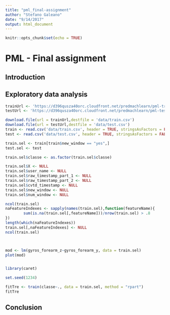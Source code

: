 ```yaml
---
title: "pml_final-assignment"
author: "Stefano Galeano"
date: "9/14/2017"
output: html_document
---
```



```r
knitr::opts_chunk$set(echo = TRUE)
```

# PML - Final assignment

## Introduction

## Exploratory data analysis

```r
trainUrl <- 'https://d396qusza40orc.cloudfront.net/predmachlearn/pml-training.csv'
testUrl <- 'https://d396qusza40orc.cloudfront.net/predmachlearn/pml-testing.csv'

download.file(url = trainUrl,destfile = 'data/train.csv')
download.file(url = testUrl,destfile = 'data/test.csv')
train <- read.csv('data/train.csv', header = TRUE, stringsAsFactors = FALSE, na.strings = c("NA","#DIV/0!",""))
test <- read.csv('data/test.csv', header = TRUE, stringsAsFactors = FALSE, na.strings = c("NA","#DIV/0!",""))
```

```r
train.sel <- train[train$new_window == "yes",]
test.sel <- test

train.sel$classe <- as.factor(train.sel$classe)

train.sel$X <- NULL
train.sel$user_name <- NULL
train.sel$raw_timestamp_part_1 <- NULL
train.sel$raw_timestamp_part_2 <- NULL
train.sel$cvtd_timestamp <- NULL
train.sel$new_window <- NULL
train.sel$num_window <- NULL
```

```r
ncol(train.sel)
naFeatureIndexes <- sapply(names(train.sel),function(featureName){
        sum(is.na(train.sel[,featureName]))/nrow(train.sel) > .8
})
length(which(naFeatureIndexes))
train.sel[,naFeatureIndexes] <- NULL
ncol(train.sel)
```



```r

```

```r

```

```r
mod <- lm(gyros_forearm_z~gyros_forearm_y, data = train.sel)
plot(mod)
```

```r
```

```r
library(caret)

set.seed(1234)

fitTre <- train(classe~., data = train.sel, method = "rpart")
fitTre
```
## Conclusion
